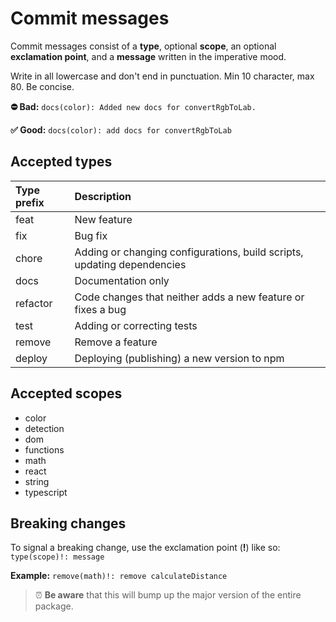 
<Meta title="Overview/Commit messages" />

# Commit messages

Commit messages consist of a **type**, optional **scope**, an optional **exclamation point**, and a **message** written in the imperative mood.

Write in all lowercase and don't end in punctuation. Min 10 character, max 80. Be concise.

**⛔ Bad:** `docs(color): Added new docs for convertRgbToLab.`

**✅ Good:** `docs(color): add docs for convertRgbToLab`

## Accepted types

| Type prefix | Description                                                             |
| :---------- | :---------------------------------------------------------------------- |
| feat        | New feature                                                             |
| fix         | Bug fix                                                                 |
| chore       | Adding or changing configurations, build scripts, updating dependencies |
| docs        | Documentation only                                                      |
| refactor    | Code changes that neither adds a new feature or fixes a bug             |
| test        | Adding or correcting tests                                              |
| remove      | Remove a feature                                                        |
| deploy      | Deploying (publishing) a new version to npm                             |

## Accepted scopes

- color
- detection
- dom
- functions
- math
- react
- string
- typescript

## Breaking changes

To signal a breaking change, use the exclamation point (**!**) like so: `type(scope)!: message`

**Example:** `remove(math)!: remove calculateDistance`

> ⏰ **Be aware** that this will bump up the major version of the entire package.
